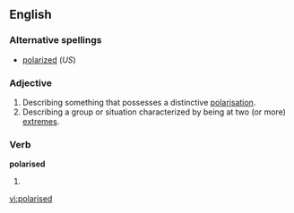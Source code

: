 ==English==

===Alternative spellings===
*[[polarized]] (''US'')

===Adjective===
{{en-adj}}

# Describing something that possesses a distinctive [[polarisation]].
# Describing a group or situation characterized by being at two (or more) [[extreme]]s.

===Verb===
'''polarised'''

# {{past of|[[polarise]]}}

[[vi:polarised]]